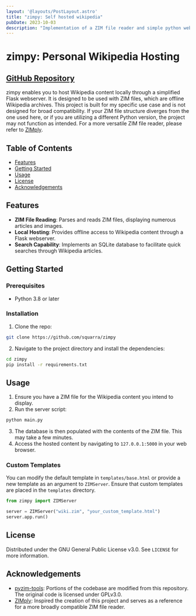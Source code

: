 ```yaml
---
layout: '@layouts/PostLayout.astro'
title: "zimpy: Self hosted wikipedia"
pubDate: 2023-10-03
description: "Implementation of a ZIM file reader and simple python webserver, in order to host your own instance of wikipedia."
---
```


# zimpy: Personal Wikipedia Hosting

## [GitHub Repository](https://github.com/squarra/zimpy)

zimpy enables you to host Wikipedia content locally through a simplified Flask webserver. It is designed to be used with ZIM files, which are offline Wikipedia archives. This project is built for my specific use case and is not designed for broad compatibility. If your ZIM file structure diverges from the one used here, or if you are utilizing a different Python version, the project may not function as intended. For a more versatile ZIM file reader, please refer to [ZIMply](https://github.com/kimbauters/ZIMply).

## Table of Contents
- [Features](#features)
- [Getting Started](#getting-started)
- [Usage](#usage)
- [License](#license)
- [Acknowledgements](#acknowledgements)

## Features
- **ZIM File Reading**: Parses and reads ZIM files, displaying numerous articles and images.
- **Local Hosting**: Provides offline access to Wikipedia content through a Flask webserver.
- **Search Capability**: Implements an SQLite database to facilitate quick searches through Wikipedia articles.

## Getting Started

### Prerequisites
- Python 3.8 or later

### Installation
1. Clone the repo:
```bash
git clone https://github.com/squarra/zimpy
```
2. Navigate to the project directory and install the dependencies:
```bash
cd zimpy
pip install -r requirements.txt
```

## Usage
1. Ensure you have a ZIM file for the Wikipedia content you intend to display.
2. Run the server script:
```bash
python main.py
```
3. The database is then populated with the contents of the ZIM file. This may take a few minutes.
4. Access the hosted content by navigating to `127.0.0.1:5000` in your web browser.

### Custom Templates
You can modify the default template in `templates/base.html` or provide a new template as an argument to `ZIMServer`. Ensure that custom templates are placed in the `templates` directory.

```python
from zimpy import ZIMServer

server = ZIMServer("wiki.zim", "your_custom_template.html")
server.app.run()
```

## License
Distributed under the GNU General Public License v3.0. See `LICENSE` for more information.

## Acknowledgements
- [pyzim-tools](https://github.com/kymeria/pyzim-tools): Portions of the codebase are modified from this repository. The original code is licensed under GPLv3.0.
- [ZIMply](https://github.com/kimbauters/ZIMply): Inspired the creation of this project and serves as a reference for a more broadly compatible ZIM file reader.
